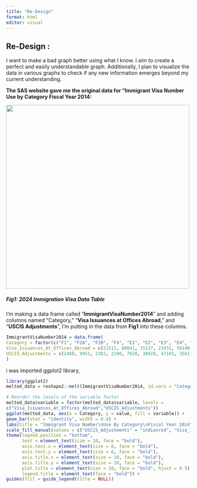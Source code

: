 ```yaml
---
title: "Re-Design"
format: html
editor: visual
---
```


## Re-Design : 

I want to make a bad graph better using what I know. I aim to create a perfect and easily understandable graph. Additionally, I plan to visualize the data in various graphs to check if any new information emerges beyond my current understanding.

**The SAS website gave me the original data for "Immigrant Visa Number Use by Category Fiscal Year 2014:**

![](images/visas_table_orig (1).png){fig-align="center" width="500"}

##### Fig1:  **2024 Immigration Visa Data Table**

I'm making a data frame called "**ImmigrantVisaNumber2014**" and adding columns named "Category," "**Visa Issuances at Offices Abroad**," and "**USCIS Adjustments**", I'm putting in the data from **Fig1** into these columns.

```r
ImmigrantVisaNumber2014 = data.frame( 
Category = factor(c("F1", "F2A", "F2B", "F4", "E1", "E2", "E3", "E4", "E5", "DV"), levels = c("F1", "F2A", "F2B", "F4", "E1", "E2", "E3", "E4", "E5", "DV")), 
Visa_Issuances_At_Offices_Abroad = c(21511, 80041, 15137, 21931, 59140, 1680, 1880, 7088, 1489, 9228), 
USCIS_Adjustments = c(2480, 9451, 2382, 2100, 7020, 38928, 47191, 35611, 6798, 1464) 
) 
```

i was imported ggplot2 library,

```r
library(ggplot2)  
melted_data = reshape2::melt(ImmigrantVisaNumber2014, id.vars = "Category")  

# Reorder the levels of the variable factor 
melted_data$variable = factor(melted_data$variable, levels = 
c("Visa_Issuances_At_Offices_Abroad","USCIS_Adjustments")) 
ggplot(melted_data, aes(x = Category, y = value, fill = variable)) +
geom_bar(stat = "identity", width = 0.4) +  
labs(title = "Immigrant Visa Number\nUse By Category\nFiscal Year 2014",x = "Category", y = "Count") +  
scale_fill_manual(values = c("USCIS_Adjustments" = "indianred", "Visa_Issuances_At_Offices_Abroad" = "steelblue")) +  
theme(legend.position = "bottom", 
      text = element_text(size = 10, face = "bold"), 
      axis.text.x = element_text(size = 6, face = "bold"), 
      axis.text.y = element_text(size = 6, face = "bold"), 
      axis.title.x = element_text(size = 10, face = "bold"), 
      axis.title.y = element_text(size = 10, face = "bold"), 
      plot.title = element_text(size = 10, face = "bold", hjust = 0.5),
      legend.title = element_text(face = "bold")) + 
guides(fill = guide_legend(title = NULL)) 

```
